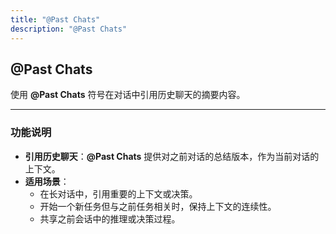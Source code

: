 ```yaml
---
title: "@Past Chats"
description: "@Past Chats"
---
```


## @Past Chats

使用 **@Past Chats** 符号在对话中引用历史聊天的摘要内容。

---

### **功能说明**

- **引用历史聊天**：**@Past Chats** 提供对之前对话的总结版本，作为当前对话的上下文。  
- **适用场景**：  
  - 在长对话中，引用重要的上下文或决策。  
  - 开始一个新任务但与之前任务相关时，保持上下文的连续性。  
  - 共享之前会话中的推理或决策过程。